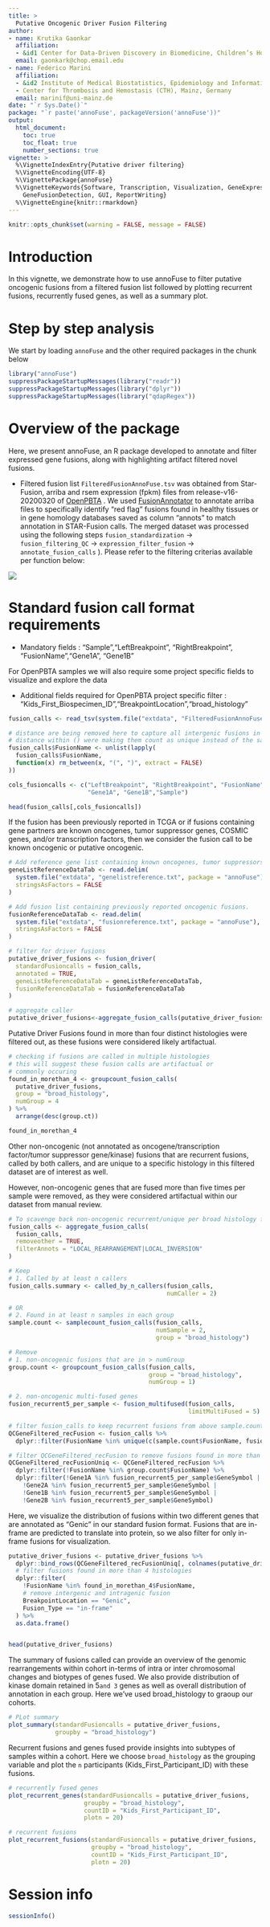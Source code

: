 ```yaml
---
title: >
  Putative Oncogenic Driver Fusion Filtering
author:
- name: Krutika Gaonkar
  affiliation: 
  - &id1 Center for Data-Driven Discovery in Biomedicine, Children’s Hospital of Philadelphia, USA
  email: gaonkark@chop.email.edu
- name: Federico Marini
  affiliation: 
  - &id2 Institute of Medical Biostatistics, Epidemiology and Informatics (IMBEI), Mainz, Germany
  - Center for Thrombosis and Hemostasis (CTH), Mainz, Germany
  email: marinif@uni-mainz.de
date: "`r Sys.Date()`"
package: "`r paste('annoFuse', packageVersion('annoFuse'))"
output: 
  html_document:
    toc: true
    toc_float: true
    number_sections: true
vignette: >
  %\VignetteIndexEntry{Putative driver filtering}
  %\VignetteEncoding{UTF-8}  
  %\VignettePackage{annoFuse}
  %\VignetteKeywords{Software, Transcription, Visualization, GeneExpression, Annotation,
    GeneFusionDetection, GUI, ReportWriting}
  %\VignetteEngine{knitr::rmarkdown}
---
```


```r
knitr::opts_chunk$set(warning = FALSE, message = FALSE)
```

# Introduction
In this vignette, we demonstrate how to use annoFuse to filter putative oncogenic fusions from a filtered fusion list followed by plotting recurrent fusions, recurrently fused genes, as well as a summary plot. 

# Step by step analysis

We start by loading `annoFuse` and the other required packages in the chunk below

```r
library("annoFuse")
suppressPackageStartupMessages(library("readr"))
suppressPackageStartupMessages(library("dplyr"))
suppressPackageStartupMessages(library("qdapRegex"))
```

# Overview of the package
Here, we present annoFuse, an R package developed to annotate and filter expressed gene fusions, along with highlighting artifact filtered novel fusions.

 * Filtered fusion list `FilteredFusionAnnoFuse.tsv` was obtained from Star-Fusion, arriba and rsem expression (fpkm) files from release-v16-20200320 of [OpenPBTA](https://github.com/AlexsLemonade/OpenPBTA-analysis) . 
 We used [FusionAnnotator](https://github.com/FusionAnnotator/FusionAnnotator/tree/v0.2.0) to annotate arriba files to specifically identify “red flag” fusions found in healthy tissues or in gene homology databases saved as column "annots" to match annotation in STAR-Fusion calls. 
 The merged dataset was processed using the following steps `fusion_standardization` -> `fusion_filtering_QC` -> `expression_filter_fusion` -> `annotate_fusion_calls` ). 
 Please refer to the filtering criterias available per function below:

![](Figure_1.png)

# Standard fusion call format requirements

  - Mandatory fields : "Sample","LeftBreakpoint", "RightBreakpoint", "FusionName","Gene1A", "Gene1B"
  
  For OpenPBTA samples we will also require some project specific fields to visualize and explore the data
  
  - Additional fields required for OpenPBTA project specific filter : "Kids_First_Biospecimen_ID","BreakpointLocation","broad_histology"


```r
fusion_calls <- read_tsv(system.file("extdata", "FilteredFusionAnnoFuse.tsv", package = "annoFuse"))

# distance are being removed here to capture all intergenic fusions in count
# distance within () were making them count as unique instead of the same fusion
fusion_calls$FusionName <- unlist(lapply(
  fusion_calls$FusionName, 
  function(x) rm_between(x, "(", ")", extract = FALSE)
))

cols_fusioncalls <- c("LeftBreakpoint", "RightBreakpoint", "FusionName",
                      "Gene1A", "Gene1B","Sample")

head(fusion_calls[,cols_fusioncalls])

```

If the fusion has been previously reported in TCGA or if fusions containing gene partners are known oncogenes, tumor suppressor genes, COSMIC genes, and/or transcription factors, then we consider the fusion call to be known oncogenic or putative oncogenic. 


```r

# Add reference gene list containing known oncogenes, tumor suppressors, kinases, and transcription factors
geneListReferenceDataTab <- read.delim(
  system.file("extdata", "genelistreference.txt", package = "annoFuse"),
  stringsAsFactors = FALSE
)

# Add fusion list containing previously reported oncogenic fusions.
fusionReferenceDataTab <- read.delim(
  system.file("extdata", "fusionreference.txt", package = "annoFuse"),
  stringsAsFactors = FALSE
)

# filter for driver fusions
putative_driver_fusions <- fusion_driver(
  standardFusioncalls = fusion_calls, 
  annotated = TRUE, 
  geneListReferenceDataTab = geneListReferenceDataTab, 
  fusionReferenceDataTab = fusionReferenceDataTab
)

# aggregate caller
putative_driver_fusions<-aggregate_fusion_calls(putative_driver_fusions,removeother=FALSE)

```

Putative Driver Fusions found in more than four distinct histologies were filtered out, as these fusions were considered likely artifactual.

```r
# checking if fusions are called in multiple histologies
# this will suggest these fusion calls are artifactual or
# commonly occuring
found_in_morethan_4 <- groupcount_fusion_calls(
  putative_driver_fusions, 
  group = "broad_histology", 
  numGroup = 4
) %>% 
  arrange(desc(group.ct))

found_in_morethan_4
```

Other non-oncogenic (not annotated as oncogene/transcription factor/tumor suppressor gene/kinase) fusions that are recurrent fusions, called by both callers, and are unique to a specific histology in this filtered dataset are of interest as well. 

However, non-oncogenic genes that are fused more than five times per sample were removed, as they were considered artifactual within our dataset from manual review. 


```r
# To scavenge back non-oncogenic recurrent/unique per broad histology fusions
fusion_calls <- aggregate_fusion_calls(
  fusion_calls,
  removeother = TRUE,
  filterAnnots = "LOCAL_REARRANGEMENT|LOCAL_INVERSION"
)

# Keep
# 1. Called by at least n callers
fusion_calls.summary <- called_by_n_callers(fusion_calls, 
                                            numCaller = 2)

# OR
# 2. Found in at least n samples in each group
sample.count <- samplecount_fusion_calls(fusion_calls, 
                                         numSample = 2, 
                                         group = "broad_histology")

# Remove
# 1. non-oncogenic fusions that are in > numGroup
group.count <- groupcount_fusion_calls(fusion_calls, 
                                       group = "broad_histology", 
                                       numGroup = 1)

# 2. non-oncogenic multi-fused genes
fusion_recurrent5_per_sample <- fusion_multifused(fusion_calls, 
                                                  limitMultiFused = 5)

# filter fusion_calls to keep recurrent fusions from above sample.count and fusion_calls.summary
QCGeneFiltered_recFusion <- fusion_calls %>%
  dplyr::filter(FusionName %in% unique(c(sample.count$FusionName, fusion_calls.summary$FusionName)))

# filter QCGeneFiltered_recFusion to remove fusions found in more than 1 group and multifused gene per samples
QCGeneFiltered_recFusionUniq <- QCGeneFiltered_recFusion %>%
  dplyr::filter(!FusionName %in% group.count$FusionName) %>%
  dplyr::filter(!Gene1A %in% fusion_recurrent5_per_sample$GeneSymbol |
    !Gene2A %in% fusion_recurrent5_per_sample$GeneSymbol |
    !Gene1B %in% fusion_recurrent5_per_sample$GeneSymbol |
    !Gene2B %in% fusion_recurrent5_per_sample$GeneSymbol)
```

Here, we visualize the distribution of fusions within two different genes that are annotated as "Genic" in our standard fusion format.
Fusions that are in-frame are predicted to translate into protein, so we also filter for only in-frame fusions for visualization.

```r
putative_driver_fusions <- putative_driver_fusions %>%
  dplyr::bind_rows(QCGeneFiltered_recFusionUniq[, colnames(putative_driver_fusions)]) %>%
  # filter fusions found in more than 4 histologies
  dplyr::filter(
    !FusionName %in% found_in_morethan_4$FusionName,
    # remove intergenic and intragenic fusion
    BreakpointLocation == "Genic",
    Fusion_Type == "in-frame"
  ) %>%
  as.data.frame()


head(putative_driver_fusions)
```

The summary of fusions called can provide an overview of the genomic rearrangements within cohort in-terms of intra or inter chromosomal changes and biotypes of genes fused. We also provide distribution of kinase domain retained in 5` and 3` genes as well as overall distribution of annotation in each group. Here we've used broad_histology to graoup our cohorts. 

```r
# PLot summary
plot_summary(standardFusioncalls = putative_driver_fusions, 
             groupby = "broad_histology")
```

Recurrent fusions and genes fused provide insights into subtypes of samples within a cohort. 
Here we choose `broad_histology` as the grouping variable and plot the `n` participants (Kids_First_Participant_ID) with these fusions. 

```r
# recurrently fused genes
plot_recurrent_genes(standardFusioncalls = putative_driver_fusions, 
                     groupby = "broad_histology", 
                     countID = "Kids_First_Participant_ID", 
                     plotn = 20)
```

```r
# recurrent fusions
plot_recurrent_fusions(standardFusioncalls = putative_driver_fusions, 
                       groupby = "broad_histology", 
                       countID = "Kids_First_Participant_ID", 
                       plotn = 20)
```

# Session info {-}

```r
sessionInfo()
```
